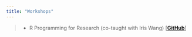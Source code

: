 ```yaml
---
title: "Workshops"
---
```


> * R Programming for Research (co-taught with Iris Wang) [[**GitHub**](https://github.com/nmmichalak/R_programming_for_research)]
